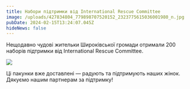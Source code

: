 ```yaml
---
title: Набори підтримки від International Rescue Committee
image: /uploads/427834804_779898707520152_2323775615036001980_n.jpg
pubDate: 2024-02-15T13:24:07.045Z
hideNews: false
---
```


Нещодавно чудові жительки Широківської громади отримали 200 наборів підтримки від International Rescue Committee. 

![](/uploads/427974410_779898947520128_2295902182523194072_n.jpg)

Ці пакунки вже доставлені — радують та підтримують наших жінок. Дякуємо нашим партнерам за підтримку!


